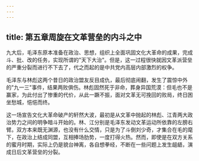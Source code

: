 ```yaml
---
---
---
```

title: 第五章周旋在文革营垒的内斗之中
---



九大后，毛泽东原本准备在政治、思想，组织上全面巩固文化大革命的成果，完成斗、批、改的任务，实现所谓的"天下大治"。但是，这一过程很快就因文革派营垒的严重分裂而进行不下去了，代之而起的是中共党内高层内部激烈的权争。

毛泽东与林彪这两个昔日的政治盟友反目成仇，最后彻底闹翻，发生了震惊中外的"九一三"事件，结果两败俱伤。林彪固然死于非命，葬身异国荒漠：但毛也不是赢家，为此付出了惨重的代价，从此一蹶不振，面对文革无可挽回的败局，终日困坐愁城，悒悒而终。

这一场宣告文化大革命破产的轩然大波，最初是从文革中抛起的林彪、江青两大政治势力之间的明争暗斗开始的。林、江分别是毛泽东发动文革运动所依靠的左膀右臂。双方本来既无渊源，也没有什么交情，只是为了斗倒刘少奇，才集合在毛的麾下，在政治上结成同盟，互相捧场肋势，一度打得火热。然而，即使是在双方关系的蜜月时期，实际上仍是貌台神离，各自想拳经，不断在一些问题上发生龃龉，演成日后文革营垒的分裂。